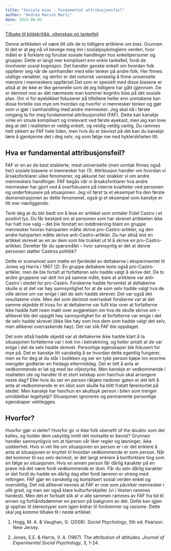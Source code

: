 ```yaml
---
title: "Sosiale bias - Fundamental attribusjonsfeil"
author: "Andrea Rørvik Marti"
date: 2013.09.02
---
```


[Tilbake til kildekritikk, vitenskap og tankefeil](../../kildekritikk.qmd "Kildekritikk, vitenskap og tankefeil")

Denne artikkelen vil være litt ulik de to tidligere artiklene om bias. Grunnen til det er at jeg nå vil bevege meg inn i sosialpsykologiens verden, hvor målet er å forklare og forutse sosiale handlinger hos enkeltpersoner og grupper. Dette er langt mer komplisert enn enkle tankefeil, fordi de involverer sosial kognisjon. Det handler ganske enkelt om hvordan folk oppfører seg når de samhandler med eller tenker på andre folk. Her finnes utallige variabler, og derfor er det notorisk vanskelig å finne universelle mønstre i menneskers oppførsel.Det som er spesielt med disse biasene er altså at de ikke er like generelle som de jeg tidligere har gått igjennom. De er derimot noe av det nærmeste man kommer kognitiv bias på det sosiale plan. Om vi for øyeblikket fokuserer på tilfellene heller enn unntakene kan disse fortelle oss mye om hvordan og hvorfor vi mennesker tenker og gjør som vi gjør i samhandling med andre mennesker. Jeg skal nå i første omgang ta for meg fundamental attribusjonsfeil (FAF). Dette kan kanskje virke en smule komplisert og irrelevant ved første øyekast, men jeg kan love deg at det i realiteten er veldig enkelt, og veldig veldig vanlig. Du rammes helt sikkert av FAF hele tiden, men hvis du er bevisst på det kan du kanskje lære å gjenkjenne det i deg selv, og som følge roe ned hyklerskheten litt.

## Hva er fundamental attribusjonsfeil?

FAF er en av de best etablerte, mest universielle (men unntak finnes også her) sosiale biasene vi mennesker har (1). Attribusjon handler om hvordan vi årsaksforklarer ulike fenomener, og akkurat her snakker vi om andre menneskers handlinger. FAF begås når vi årsaksforklarer hva andre mennesker har gjort ved å overfokusere på interne kvailteter ved personen og underfokusere på situasjonen. Jeg vil først ta et eksempel fra den første demonstrasjonen av dette fenomenet, også gi et eksempel som kanskje er litt mer nærliggende.

Tenk deg at du blir bedt om å lese en artikkel som omtaler Fidel Castro i et positivt lys. Du får beskjed om at personen som har skrevet artikkelen ikke har hatt noe valg – det ble foretatt en loddtrekning blant en gruppe mennesker hvorav halvparten måtte skrive pro-Castro-artikler, og den andre halvparten måtte skrive anti-Castro-artikler. Du har altså lest en artikkel skrevet av en av dem som ble trukket ut til å skrive en pro-Castro-artikkel. Deretter får du spørsmålet – hvor sannsynlig er det at denne personen støtter Castros politikk?

Dette er scenarioet som møtte en fjerdedel av deltakerne i eksperimentet til Jones og Harris i 1967 (2). Én gruppe deltakere leste også pro-Castro-artikler, men de ble fortalt at forfatteren selv hadde valgt å skrive det. De to andre gruppene var delt inn på samme måte, bare at artiklene var anti-Castro i stedet for pro-Castro. Forskerne hadde forventet at deltakerne skulle si at det var høy sannsynlighet for at de som selv hadde valgt hva de ville skrive om var enige i det de selv hadde skrevet. Det var også det resultatene viste. Men det som derimot overrasket forskerne var at det samme skjedde til tross for at deltakerne var fullt klar over at forfatterne ikke hadde hatt noen makt over avgjørelsen om hva de skulle skrive om – allikevel ble det oppgitt høy sannsynlighet for at forfatterne var enige i det de selv hadde skrevet (ikke like høy som hos dem som hadde valgt det selv, men allikevel overraskende høy). Det var slik FAF ble oppdaget.

Det som altså hadde skjedd var at deltakerne ikke hadde klart å ta situasjonen forfatterne var i nok inn i betraktning, og heller antatt at de var enige i det de selv hadde skrevet. Personlige egenskaper ble fokusert for mye på. Det er kanskje litt vanskelig å se hvordan dette egentlig fungerer, men se for deg at du står i butikken og ser en tykk person kjøpe inn enorme mengder godterier en fredags ettermiddag. Det er lett å anta at vedkommende er lat og med lav viljestyrke. Men kanskje er vedkommende i realiteten ute og handler til et stort selskap som han/hun skal arrangere neste dag? Eller hvis du ser en person råkjøre nedover gaten er det lett å anta at vedkommende er en idiot som skulle ha blitt fratatt førerkortet på stedet. Men kanskje har han/hun en akuttsyk person i bilen som trenger umiddelbar legehjelp? Situasjonen ignoreres og permanente personlige egenskaper vektlegges.

## Hvorfor?

Hvorfor gjør vi dette? Hvorfor gir vi ikke folk «benefit of the doubt» som det kalles, og holder dem uskyldig inntil det motsatte er bevist? Grunnen handler sannsynligvis om at hjernen vår liker regler og løsninger, ikke usikkerhet. Hvis vi vet lite om situasjonen en person er i er det enklere å anta at situasjonen er knyttet til hvordan vedkommende er som person. Når det kommer til oss selv derimot, er det langt enklere å bortforklare ting som en følge av situasjonen. Hvis en annen person får dårlig karakter på en prøve må det være fordi vedkommende er dum. Får du selv dårlig karakter er det fordi du hadde en dårlig dag eller fordi læreren er streng med rettingen. FAF gjør en vanskelig og komplisert sosial verden enkel og oversiktlig. Det må allikevel nevnes at FAF er noe som påvirker mennesker i ulik grad, og man ser også klare kulturforskjeller (vi i Vesten rammes hardest). Men det er fortsatt slik at vi alle sammen rammes av FAF fra tid til annen og forhåndsdømmer en person på bakgrunn av det. Dette kan igjen gi opphav til stereotyper som igjen bidrar til fordommer og rasisme. Dette skal jeg komme tilbake til i neste artikkel.

1.  Hogg, M. A. & Vaughan, G. (2008). *Social Psychology*, 5th ed. Pearson: New Jersey.

2.  Jones, E.E. & Harris, V. A. (1967). The attribution of attitudes. *Journal of Experimental Social Psychology*, 3, 1-24.
